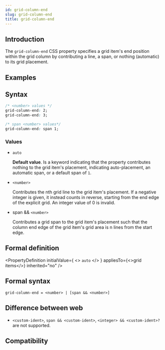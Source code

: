 ```yaml
---
id: grid-column-end
slug: grid-column-end
title: grid-column-end
---
```


## Introduction

The `grid-column-end` CSS property specifies a grid item's end position within the grid column by contributing a line, a span, or nothing (automatic) to its grid placement.

## Examples


<Go
  example="css-api"
  defaultFile="src/grid-column-end/App.tsx"
  img="/assets/doc/css/grid-column-end.png"
  defaultEntryFile="dist/grid-column-end.lynx.bundle"
  entry="src/grid-column-end"
/>

## Syntax

```css
/* <number> values */
grid-column-end: 2;
grid-column-end: 3;

/* span <number> values*/
grid-column-end: span 1;
```

### Values

- `auto`

  **Default value**. Is a keyword indicating that the property contributes nothing to the grid item's placement, indicating auto-placement, an automatic span, or a default span of `1`.

- `<number>`

  Contributes the nth grid line to the grid item's placement. If a negative integer is given, it instead counts in reverse, starting from the end edge of the explicit grid. An integer value of 0 is invalid.

- span && `<number>`

  Contributes a grid span to the grid item's placement such that the column end edge of the grid item's grid area is n lines from the start edge.

## Formal definition


<PropertyDefinition
  initialValue={
    <>
      <code>auto</code>
    </>
  }
  appliesTo={<>grid items</>}
  inherited="no"
/>

## Formal syntax

```
grid-column-end = <number> | [span && <number>]
```

## Difference between web

- `<custom-ident>`, `span && <custom-ident>`, `<integer> && <custom-ident>?` are not supported.

## Compatibility


<LegacyCompatTable metadata="css/properties/grid-column-end" />
